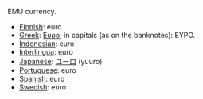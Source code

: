 EMU currency.

* [[Finnish]]: euro
* [[Greek]]: [[Ευρο]]; in capitals (as on the banknotes): ΕΥΡΟ.
* [[Indonesian]]: euro
* [[Interlingua]]: euro
* [[Japanese]]: [[ユーロ]] (yuuro)
* [[Portuguese]]: euro
* [[Spanish]]: euro
* [[Swedish]]: euro